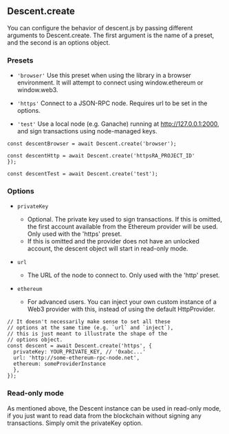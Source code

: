 ## Descent.create
You can configure the behavior of descent.js by passing different arguments to Descent.create. The first argument is the name of a preset, and the second is an options object.

### Presets
* `'browser'`
Use this preset when using the library in a browser environment. It will attempt to connect using window.ethereum or window.web3.

* `'https'`
Connect to a JSON-RPC node. Requires url to be set in the options.

* `'test'`
Use a local node (e.g. Ganache) running at http://127.0.0.1:2000, and sign transactions using node-managed keys.

```tsx
const descentBrowser = await Descent.create('browser');

const descentHttp = await Descent.create('httpsRA_PROJECT_ID'
});

const descentTest = await Descent.create('test');
```
### Options
* `privateKey`
    * Optional. The private key used to sign transactions. If this is omitted, the first account available from the Ethereum provider will be used. Only used with the 'https' preset.
    * If this is omitted and the provider does not have an unlocked account, the descent object will start in read-only mode.
* `url`
    * The URL of the node to connect to. Only used with the 'http' preset.

* `ethereum`
    * For advanced users. You can inject your own custom instance of a Web3 provider with this, instead of using the default HttpProvider.

```tsx
// It doesn't necessarily make sense to set all these
// options at the same time (e.g. `url` and `inject`),
// this is just meant to illustrate the shape of the
// options object.
const descent = await Descent.create('https', {
  privateKey: YOUR_PRIVATE_KEY, // '0xabc...'
  url: 'http://some-ethereum-rpc-node.net',
  ethereum: someProviderInstance
  },
});
```

### Read-only mode
As mentioned above, the Descent instance can be used in read-only mode, if you just want to read data from the blockchain without signing any transactions. Simply omit the privateKey option.